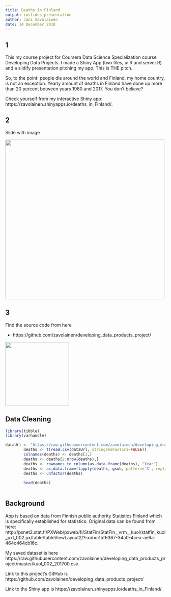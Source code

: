 ```yaml
---
title: Deaths in Finland
output: ioslides_presentation
author: Jani Savolainen
date: 14 December 2018
---
```


## 1

This my course project for Coursera Data Science Specialization course Developing Data Projects. I made a Shiny App (two files, ui.R and server.R) and a slidify presentation pitching my app. This is THE pitch.

So, to the point: people die around the world and Finland, my home country, is not an exception. Yearly amount of deaths in Finland have done up more than 20 percent between years 1980 and 2017. You don't believe? 

Check yourself from my interactive Shiny app: https://zavolainen.shinyapps.io/deaths_in_Finland/.

## 2

Slide with image

<img src="http://pngimg.com/uploads/gravestone/gravestone_PNG100.png" width="500"/>


## 3

Find the source code from here

- https://github.com/zavolainen/developing_data_products_project/

<img src="http://pngimg.com/uploads/gravestone/gravestone_PNG100.png" width="200" align="center"/>


## Data Cleaning

```r
library(tibble)
library(varhandle)        

dataUrl <- "https://raw.githubusercontent.com/zavolainen/developing_data_products_project/master/kuol_002_201700.csv"
        deaths <- t(read.csv(dataUrl, stringsAsFactors=FALSE))
        colnames(deaths) <- deaths[1,]
        deaths <- deaths[2:nrow(deaths),]
        deaths <- rownames_to_column(as.data.frame(deaths), "Year")
        deaths <- as.data.frame(lapply(deaths, gsub, pattern='X', replacement=''))
        deaths <- unfactor(deaths)
        
        head(deaths)
        
```

## Background

App is based on data from Finnish public authority Statistics Finland which is specifically established for statistics. Original data can be found from here: http://pxnet2.stat.fi/PXWeb/pxweb/fi/StatFin/StatFin__vrm__kuol/statfin_kuol_pxt_002.px/table/tableViewLayout2/?rxid=c1bf6367-34a0-4cea-ae6a-464c464cb16c. 

My saved dataset is here https://raw.githubusercontent.com/zavolainen/developing_data_products_project/master/kuol_002_201700.csv.

Link to this project's GitHub is https://github.com/zavolainen/developing_data_products_project/

Link to the Shiny app is https://zavolainen.shinyapps.io/deaths_in_Finland/